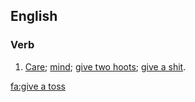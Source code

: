 ==English==

===Verb===
{{en-verb|head=to [[give]] [[a]] [[toss]]|gives a toss|giving a toss|gave a toss|given a toss}}

# {{British|slang}} [[care|Care]]; [[mind]]; [[give two hoots]]; [[give a shit]].


[[fa:give a toss]]